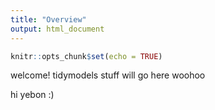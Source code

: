 ```yaml
---
title: "Overview"
output: html_document
---
```


```r
knitr::opts_chunk$set(echo = TRUE)
```

welcome! tidymodels stuff will go here woohoo

hi yebon :)
